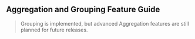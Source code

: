 
<Head>
  <title>
    Material React Table Docs - Aggregation and Grouping Feature Guide
  </title>
  <meta
    name="description"
    content="How to use and customize the aggregation and grouping features of Material React Table"
  />
</Head>

## Aggregation and Grouping Feature Guide

> Grouping is implemented, but advanced Aggregation features are still planned for future releases.